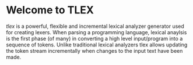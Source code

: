 # Welcome to TLEX
 
*tlex* is a powerful, flexible and incremental lexical analyzer generator used for creating lexers.  When parsing a programming language, lexical anaylsis is the first phase (of many) in converting a high level input/program into a sequence of tokens.  Unlike traditional lexical analyzers tlex allows updating the token stream incrementally when changes to the input text have been made.

